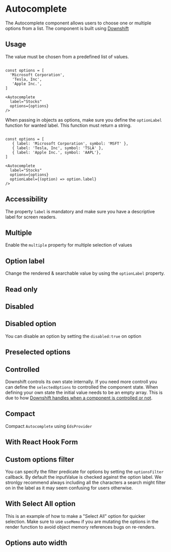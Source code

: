 


# Autocomplete 
The Autocomplete component allows users to choose one or multiple options from a list. The component is built using [Downshift](https://github.com/downshift-js/downshift) 

<Story id="inputs-autocomplete--introduction" />
<PropsTable />


## Usage

The value must be chosen from a predefined list of values.


```tsx

const options = [
  'Microsoft Corporation',
   'Tesla, Inc',
   'Apple Inc.',
]

<Autocomplete 
  label="Stocks"
  options={options}
/>
```

When passing in objects as options, make sure you define the `optionLabel` function for wanted label. This function must return a string.

```tsx

const options = [
   { label: 'Microsoft Corporation', symbol: 'MSFT' },
   { label: 'Tesla, Inc', symbol: 'TSLA' },
   { label: 'Apple Inc.', symbol: 'AAPL'},
]

<Autocomplete 
  label="Stocks"
  options={options}
  optionLabel={(option) => option.label}
/>
```


## Accessibility
The property `label` is mandatory and make sure you have a descriptive label for screen readers.

## Multiple

Enable the `multiple` property for multiple selection of values
<Story id="inputs-autocomplete--multiple" />

## Option label

Change the rendered & searchable value by using the `optionLabel` property.
<Story id="inputs-autocomplete--option-label" />

## Read only
<Story id="inputs-autocomplete--readonly" />

## Disabled
<Story id="inputs-autocomplete--disabled" />


## Disabled option

You can disable an option by setting the `disabled:true` on option
<Story id="inputs-autocomplete--disabled-option" />


## Preselected options
<Story id="inputs-autocomplete--preselected-options" />


## Controlled

Downshift controls its own state internally. If you need more controll you can define the `selectedOptions` to controlled the component state. When defining your own state the initial value needs to be an empty array. This is due to how [Downshift handles when a component is controlled or not](https://github.com/downshift-js/downshift#control-props).
<Story id="inputs-autocomplete--controlled" />

## Compact
Compact `Autocomplete` using `EdsProvider`
<Story id="inputs-autocomplete--compact" />

## With React Hook Form
<Story id="inputs-autocomplete--with-react-hook-form" />

## Custom options filter

You can specify the filter predicate for options by setting the `optionsFilter` callback. By default the inputValue is checked against the option label. 
We stronlgy recommend always including all the characters a search might filter on in the label as it may seem confusing for users otherwise.
<Story id="inputs-autocomplete--custom-options-filter" />

## With Select All option
This is an example of how to make a "Select All" option for quicker selection. 
Make sure to use `useMemo` if you are mutating the options in the render function to avoid object memory references bugs on re-renders.
<Story id="inputs-autocomplete--select-all" />

## Options auto width 
<Story id="inputs-autocomplete--auto-width" />
